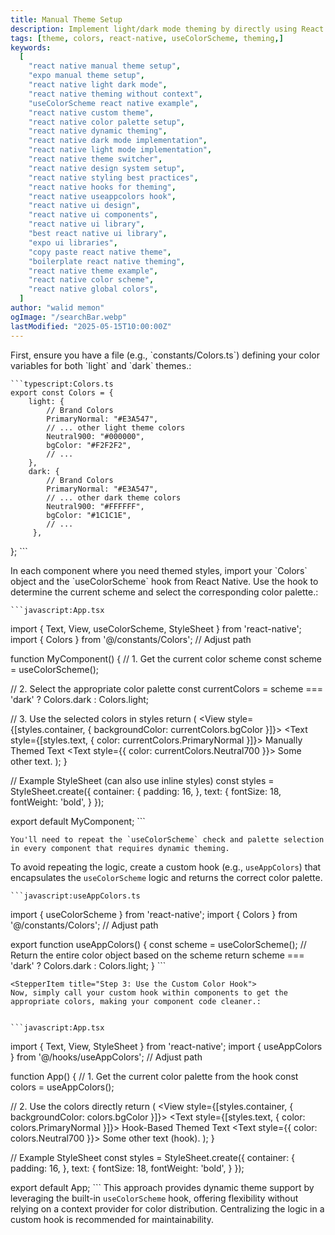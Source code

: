 ```yaml
---
title: Manual Theme Setup
description: Implement light/dark mode theming by directly using React Native's useColorScheme hook combined with your custom-defined color palettes. This approach gives direct control over color selection within components.
tags: [theme, colors, react-native, useColorScheme, theming,]
keywords:
  [
    "react native manual theme setup",
    "expo manual theme setup",
    "react native light dark mode",
    "react native theming without context",
    "useColorScheme react native example",
    "react native custom theme",
    "react native color palette setup",
    "react native dynamic theming",
    "react native dark mode implementation",
    "react native light mode implementation",
    "react native theme switcher",
    "react native design system setup",
    "react native styling best practices",
    "react native hooks for theming",
    "react native useappcolors hook",
    "react native ui design",
    "react native ui components",
    "react native ui library",
    "best react native ui library",
    "expo ui libraries",
    "copy paste react native theme",
    "boilerplate react native theming",
    "react native theme example",
    "react native color scheme",
    "react native global colors",
  ]
author: "walid memon"
ogImage: "/searchBar.webp"
lastModified: "2025-05-15T10:00:00Z"
---
```


  <Stepper>
  <StepperItem title="Step 1: Define Your Color Palette">
  First, ensure you have a file (e.g., `constants/Colors.ts`) defining your color variables for both `light` and `dark` themes.:

    ```typescript:Colors.ts
    export const Colors = {
        light: {
            // Brand Colors
            PrimaryNormal: "#E3A547",
            // ... other light theme colors
            Neutral900: "#000000",
            bgColor: "#F2F2F2",
            // ...
        },
        dark: {
            // Brand Colors
            PrimaryNormal: "#E3A547",
            // ... other dark theme colors
            Neutral900: "#FFFFFF",
            bgColor: "#1C1C1E",
            // ...
         },
};
    ```
  </StepperItem>

  <StepperItem title="Step 2: Import Colors and Check Scheme">
    In each component where you need themed styles, import your `Colors` object and the `useColorScheme` hook from React Native. Use the hook to determine the current scheme and select the corresponding color palette.:

    ```javascript:App.tsx
   import { Text, View, useColorScheme, StyleSheet } from 'react-native';
import { Colors } from '@/constants/Colors'; // Adjust path

function MyComponent() {
  // 1. Get the current color scheme
  const scheme = useColorScheme();

  // 2. Select the appropriate color palette
  const currentColors = scheme === 'dark' ? Colors.dark : Colors.light;

  // 3. Use the selected colors in styles
  return (
    <View style={[styles.container, { backgroundColor: currentColors.bgColor }]}>
      <Text style={[styles.text, { color: currentColors.PrimaryNormal }]}>
        Manually Themed Text
      </Text>
      <Text style={{ color: currentColors.Neutral700 }}>
        Some other text.
      </Text>
    </View>
  );
}

// Example StyleSheet (can also use inline styles)
const styles = StyleSheet.create({
    container: {
        padding: 16,
    },
    text: {
        fontSize: 18,
        fontWeight: 'bold',
    }
});

export default MyComponent;
    ```

    You'll need to repeat the `useColorScheme` check and palette selection in every component that requires dynamic theming.

  </StepperItem>

  <StepperItem title="Step 2: Or Simplify with a Custom Hook (Recommended)">

To avoid repeating the logic, create a custom hook (e.g., `useAppColors`) that encapsulates the `useColorScheme` logic and returns the correct color palette.

    ```javascript:useAppColors.ts
  import { useColorScheme } from 'react-native';
import { Colors } from '@/constants/Colors'; // Adjust path

export function useAppColors() {
  const scheme = useColorScheme();
  // Return the entire color object based on the scheme
  return scheme === 'dark' ? Colors.dark : Colors.light;
}
    ```
  </StepperItem>

    <StepperItem title="Step 3: Use the Custom Color Hook">
    Now, simply call your custom hook within components to get the appropriate colors, making your component code cleaner.:


    ```javascript:App.tsx
   import { Text, View, StyleSheet } from 'react-native';
import { useAppColors } from '@/hooks/useAppColors'; // Adjust path

function App() {
  // 1. Get the current color palette from the hook
  const colors = useAppColors();

  // 2. Use the colors directly
  return (
    <View style={[styles.container, { backgroundColor: colors.bgColor }]}>
      <Text style={[styles.text, { color: colors.PrimaryNormal }]}>
        Hook-Based Themed Text
      </Text>
       <Text style={{ color: colors.Neutral700 }}>
        Some other text (hook).
      </Text>
    </View>
  );
}

// Example StyleSheet
const styles = StyleSheet.create({
    container: {
        padding: 16,
    },
    text: {
        fontSize: 18,
        fontWeight: 'bold',
    }
});


export default App;
    ```
      This approach provides dynamic theme support by leveraging the built-in `useColorScheme` hook, offering flexibility without relying on a context provider for color distribution. Centralizing the logic in a custom hook is recommended for maintainability.

  </StepperItem>


</Stepper>

